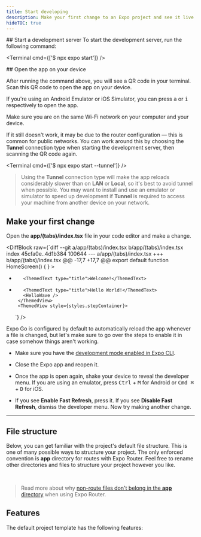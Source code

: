 ```yaml
---
title: Start developing
description: Make your first change to an Expo project and see it live on your device.
hideTOC: true
---
```



<Step label="1">
## Start a development server
To start the development server, run the following command:

<Terminal cmd={['$ npx expo start']} />

</Step>

<Step label="2">
## Open the app on your device

After running the command above, you will see a QR code in your terminal. Scan this QR code to open the app on your device.

If you're using an Android Emulator or iOS Simulator, you can press <kbd>a</kbd> or <kbd>i</kbd> respectively to open the app.

<Collapsible summary="Having problems?">

Make sure you are on the same Wi-Fi network on your computer and your device.

If it still doesn't work, it may be due to the router configuration &mdash; this is common for public networks. You can work around this by choosing the **Tunnel** connection type when starting the development server, then scanning the QR code again.

<Terminal cmd={['$ npx expo start --tunnel']} />

> Using the **Tunnel** connection type will make the app reloads considerably slower than on **LAN** or **Local**, so it's best to avoid tunnel when possible. You may want to install and use an emulator or simulator to speed up development if **Tunnel** is required to access your machine from another device on your network.

</Collapsible>

</Step>

<Step label="3">

## Make your first change

Open the **app/(tabs)/index.tsx** file in your code editor and make a change.

<DiffBlock
  raw={`diff --git a/app/(tabs)/index.tsx b/app/(tabs)/index.tsx
index 45cfa0e..4d1b384 100644
--- a/app/(tabs)/index.tsx
+++ b/app/(tabs)/index.tsx
@@ -17,7 +17,7 @@ export default function HomeScreen() {
       }
     >
       <ThemedView style={styles.titleContainer}>
-        <ThemedText type="title">Welcome!</ThemedText>
+        <ThemedText type="title">Hello World!</ThemedText>
         <HelloWave />
       </ThemedView>
       <ThemedView style={styles.stepContainer}>
  `}
/>

<Collapsible summary="Changes not showing up on your device?">

Expo Go is configured by default to automatically reload the app whenever a file is changed, but let's make sure to go over the steps to enable it in case somehow things aren't working.

- Make sure you have the [development mode enabled in Expo CLI](/workflow/development-mode#development-mode).
- Close the Expo app and reopen it.
- Once the app is open again, shake your device to reveal the developer menu. If you are using an emulator, press <kbd>Ctrl</kbd> + <kbd>M</kbd> for Android or <kbd>Cmd ⌘</kbd> + <kbd>D</kbd> for iOS.
- If you see **Enable Fast Refresh**, press it. If you see **Disable Fast Refresh**, dismiss the developer menu. Now try making another change.

  <ContentSpotlight
    alt="Developer menu in Expo Go app."
    src="/static/images/get-started/developer-menu.png"
    className="max-w-[540px]"
  />

</Collapsible>

</Step>

---

## File structure

Below, you can get familiar with the project's default file structure. This is one of many possible ways to structure your project. The only enforced convention is **app** directory for routes with Expo Router. Feel free to rename other directories and files to structure your project however you like.

<ProjectStructure />

<br />

> Read more about why [non-route files don't belong in the **app** directory](/router/create-pages/#non-route-files) when using Expo Router.

## Features

The default project template has the following features:

<TemplateFeatures />
